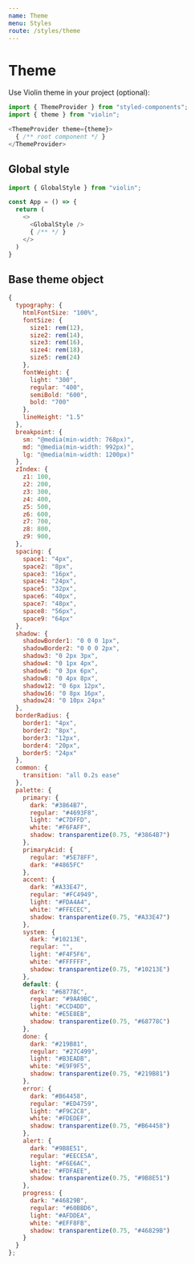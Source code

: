 ```yaml
---
name: Theme
menu: Styles
route: /styles/theme
---
```


# Theme

Use Violin theme in your project (optional): 

```javascript
import { ThemeProvider } from "styled-components";
import { theme } from "violin";

<ThemeProvider theme={theme}>
  { /** root component */ }
</ThemeProvider>
```

## Global style

```javascript
import { GlobalStyle } from "violin";

const App = () => {
  return (
    <>
      <GlobalStyle />
      { /** */ }
    </>
  )
}
```

## Base theme object

```javascript
{
  typography: {
    htmlFontSize: "100%",
    fontSize: {
      size1: rem(12),
      size2: rem(14),
      size3: rem(16),
      size4: rem(18),
      size5: rem(24)
    },
    fontWeight: {
      light: "300",
      regular: "400",
      semiBold: "600",
      bold: "700"
    },
    lineHeight: "1.5"
  },
  breakpoint: {
    sm: "@media(min-width: 768px)",
    md: "@media(min-width: 992px)",
    lg: "@media(min-width: 1200px)"
  },
  zIndex: {
    z1: 100, 
    z2: 200, 
    z3: 300, 
    z4: 400, 
    z5: 500, 
    z6: 600, 
    z7: 700, 
    z8: 800, 
    z9: 900, 
  },
  spacing: {
    space1: "4px",
    space2: "8px",
    space3: "16px",
    space4: "24px",
    space5: "32px",
    space6: "40px",
    space7: "48px",
    space8: "56px",
    space9: "64px"
  },
  shadow: {
    shadowBorder1: "0 0 0 1px",
    shadowBorder2: "0 0 0 2px",
    shadow3: "0 2px 3px",
    shadow4: "0 1px 4px",
    shadow6: "0 3px 6px",
    shadow8: "0 4px 8px",
    shadow12: "0 6px 12px",
    shadow16: "0 8px 16px",
    shadow24: "0 10px 24px"
  },
  borderRadius: {
    border1: "4px",
    border2: "8px",
    border3: "12px",
    border4: "20px",
    border5: "24px"
  },
  common: {
    transition: "all 0.2s ease"
  },
  palette: {
    primary: {
      dark: "#3864B7",
      regular: "#4693F8",
      light: "#C7DFFD",
      white: "#F6FAFF",
      shadow: transparentize(0.75, "#3864B7")
    },
    primaryAcid: {
      regular: "#5E78FF",
      dark: "#4865FC"
    },
    accent: {
      dark: "#A33E47",
      regular: "#FC4949",
      light: "#FDA4A4",
      white: "#FFECEC",
      shadow: transparentize(0.75, "#A33E47")
    },
    system: {
      dark: "#10213E",
      regular: "",
      light: "#F4F5F6",
      white: "#FFFFFF",
      shadow: transparentize(0.75, "#10213E")
    },
    default: {
      dark: "#68778C",
      regular: "#9AA9BC",
      light: "#CCD4DD",
      white: "#E5E8EB",
      shadow: transparentize(0.75, "#68778C")
    },
    done: {
      dark: "#219B81",
      regular: "#27C499",
      light: "#B3EADB",
      white: "#E9F9F5",
      shadow: transparentize(0.75, "#219B81")
    },
    error: {
      dark: "#B64458",
      regular: "#ED4759",
      light: "#F9C2C8",
      white: "#FDEDEF",
      shadow: transparentize(0.75, "#B64458")
    },
    alert: {
      dark: "#9B8E51",
      regular: "#EECE5A",
      light: "#F6E6AC",
      white: "#FDFAEE",
      shadow: transparentize(0.75, "#9B8E51")
    },
    progress: {
      dark: "#46829B",
      regular: "#60BBD6",
      light: "#AFDDEA",
      white: "#EFF8FB",
      shadow: transparentize(0.75, "#46829B")
    }
  }
};
```